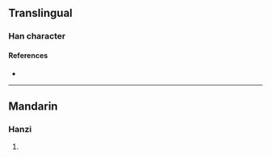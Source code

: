{{character info/new}}
==Translingual==

===Han character===
{{Han char|rn=96|rad=玉|as=11|sn=15|four=|canj=MGYTU|ids=⿰𤣩竟}}

====References====
* {{Han ref|kx=0741.010|dkj=21199|dj=1150.200|hdz=21136.010|uh=7484|ud=29828}}

----

==Mandarin==

===Hanzi===
{{cmn-hanzi|pin=[[liǎn]] ([[lian3]]), [[yǐng]] ([[ying3]])|wg=lien<sup>3</sup>, ying<sup>3</sup>}}

# {{defn|lang=cmn|sort=玉11}}